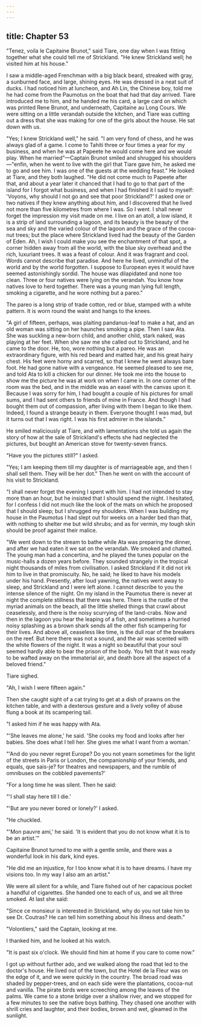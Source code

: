 ```yaml
---
---
---
```

title: Chapter 53
---

"Tenez, voila le Capitaine Brunot," said Tiare, one day when I was fitting together what she could tell me of Strickland. "He knew Strickland well; he visited him at his house."

I saw a middle-aged Frenchman with a big black beard, streaked with gray, a sunburned face, and large, shining eyes. He was dressed in a neat suit of ducks. I had noticed him at luncheon, and Ah Lin, the Chinese boy, told me he had come from the Paumotus on the boat that had that day arrived. Tiare introduced me to him, and he handed me his card, a large card on which was printed Rene Brunot, and underneath, Capitaine au Long Cours. We were sitting on a little verandah outside the kitchen, and Tiare was cutting out a dress that she was making for one of the girls about the house. He sat down with us.

"Yes; I knew Strickland well," he said. "I am very fond of chess, and he was always glad of a game. I come to Tahiti three or four times a year for my business, and when he was at Papeete he would come here and we would play. When he married"—Captain Brunot smiled and shrugged his shoulders—"enfin, when he went to live with the girl that Tiare gave him, he asked me to go and see him. I was one of the guests at the wedding feast." He looked at Tiare, and they both laughed. "He did not come much to Papeete after that, and about a year later it chanced that I had to go to that part of the island for I forgot what business, and when I had finished it I said to myself: 'Voyons, why should I not go and see that poor Strickland?' I asked one or two natives if they knew anything about him, and I discovered that he lived not more than five kilometres from where I was. So I went. I shall never forget the impression my visit made on me. I live on an atoll, a low island, it is a strip of land surrounding a lagoon, and its beauty is the beauty of the sea and sky and the varied colour of the lagoon and the grace of the cocoa-nut trees; but the place where Strickland lived had the beauty of the Garden of Eden. Ah, I wish I could make you see the enchantment of that spot, a corner hidden away from all the world, with the blue sky overhead and the rich, luxuriant trees. It was a feast of colour. And it was fragrant and cool. Words cannot describe that paradise. And here he lived, unmindful of the world and by the world forgotten. I suppose to European eyes it would have seemed astonishingly sordid. The house was dilapidated and none too clean. Three or four natives were lying on the verandah. You know how natives love to herd together. There was a young man lying full length, smoking a cigarette, and he wore nothing but a pareo."

The pareo is a long strip of trade cotton, red or blue, stamped with a white pattern. It is worn round the waist and hangs to the knees.

"A girl of fifteen, perhaps, was plaiting pandanus-leaf to make a hat, and an old woman was sitting on her haunches smoking a pipe. Then I saw Ata. She was suckling a new-born child, and another child, stark naked, was playing at her feet. When she saw me she called out to Strickland, and he came to the door. He, too, wore nothing but a pareo. He was an extraordinary figure, with his red beard and matted hair, and his great hairy chest. His feet were horny and scarred, so that I knew he went always bare foot. He had gone native with a vengeance. He seemed pleased to see me, and told Ata to kill a chicken for our dinner. He took me into the house to show me the picture he was at work on when I came in. In one corner of the room was the bed, and in the middle was an easel with the canvas upon it. Because I was sorry for him, I had bought a couple of his pictures for small sums, and I had sent others to friends of mine in France. And though I had bought them out of compassion, after living with them I began to like them. Indeed, I found a strange beauty in them. Everyone thought I was mad, but it turns out that I was right. I was his first admirer in the islands."

He smiled maliciously at Tiare, and with lamentations she told us again the story of how at the sale of Strickland's effects she had neglected the pictures, but bought an American stove for twenty-seven francs.

"Have you the pictures still?" I asked.

"Yes; I am keeping them till my daughter is of marriageable age, and then I shall sell them. They will be her dot." Then he went on with the account of his visit to Strickland.

"I shall never forget the evening I spent with him. I had not intended to stay more than an hour, but he insisted that I should spend the night. I hesitated, for I confess I did not much like the look of the mats on which he proposed that I should sleep; but I shrugged my shoulders. When I was building my house in the Paumotus I had slept out for weeks on a harder bed than that, with nothing to shelter me but wild shrubs; and as for vermin, my tough skin should be proof against their malice.

"We went down to the stream to bathe while Ata was preparing the dinner, and after we had eaten it we sat on the verandah. We smoked and chatted. The young man had a concertina, and he played the tunes popular on the music-halls a dozen years before. They sounded strangely in the tropical night thousands of miles from civilisation. I asked Strickland if it did not irk him to live in that promiscuity. No, he said; he liked to have his models under his hand. Presently, after loud yawning, the natives went away to sleep, and Strickland and I were left alone. I cannot describe to you the intense silence of the night. On my island in the Paumotus there is never at night the complete stillness that there was here. There is the rustle of the myriad animals on the beach, all the little shelled things that crawl about ceaselessly, and there is the noisy scurrying of the land-crabs. Now and then in the lagoon you hear the leaping of a fish, and sometimes a hurried noisy splashing as a brown shark sends all the other fish scampering for their lives. And above all, ceaseless like time, is the dull roar of the breakers on the reef. But here there was not a sound, and the air was scented with the white flowers of the night. It was a night so beautiful that your soul seemed hardly able to bear the prison of the body. You felt that it was ready to be wafted away on the immaterial air, and death bore all the aspect of a beloved friend."

Tiare sighed.

"Ah, I wish I were fifteen again."

Then she caught sight of a cat trying to get at a dish of prawns on the kitchen table, and with a dexterous gesture and a lively volley of abuse flung a book at its scampering tail.

"I asked him if he was happy with Ata.

"'She leaves me alone,' he said. 'She cooks my food and looks after her babies. She does what I tell her. She gives me what I want from a woman.'

"'And do you never regret Europe? Do you not yearn sometimes for the light of the streets in Paris or London, the companionship of your friends, and equals, que sais-je? for theatres and newspapers, and the rumble of omnibuses on the cobbled pavements?'

"For a long time he was silent. Then he said:

"'I shall stay here till I die.'

"'But are you never bored or lonely?' I asked.

"He chuckled.

"'Mon pauvre ami,' he said. 'It is evident that you do not know what it is to be an artist.'"

Capitaine Brunot turned to me with a gentle smile, and there was a wonderful look in his dark, kind eyes.

"He did me an injustice, for I too know what it is to have dreams. I have my visions too. In my way I also am an artist."

We were all silent for a while, and Tiare fished out of her capacious pocket a handful of cigarettes. She handed one to each of us, and we all three smoked. At last she said:

"Since ce monsieur is interested in Strickland, why do you not take him to see Dr. Coutras? He can tell him something about his illness and death."

"Volontiers," said the Captain, looking at me.

I thanked him, and he looked at his watch.

"It is past six o'clock. We should find him at home if you care to come now."

I got up without further ado, and we walked along the road that led to the doctor's house. He lived out of the town, but the Hotel de la Fleur was on the edge of it, and we were quickly in the country. The broad road was shaded by pepper-trees, and on each side were the plantations, cocoa-nut and vanilla. The pirate birds were screeching among the leaves of the palms. We came to a stone bridge over a shallow river, and we stopped for a few minutes to see the native boys bathing. They chased one another with shrill cries and laughter, and their bodies, brown and wet, gleamed in the sunlight.